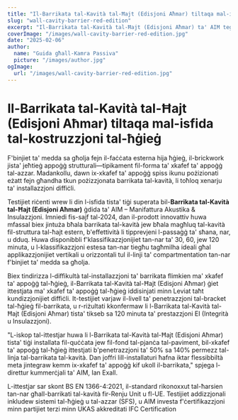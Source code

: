 ```yaml
---
title: "Il-Barrikata tal-Kavità tal-Ħajt (Edisjoni Aħmar) tiltaqa mal-isfida tal-kostruzzjoni tal-ħġieġ"
slug: "wall-cavity-barrier-red-edition"
excerpt: "Il-Barrikata tal-Kavità tal-Ħajt (Edisjoni Aħmar) ta' AIM tegħleb l-isfidi tal-installazzjoni billi tintegra ma' xkafef ta' appoġġ tal-ħġieġ filwaqt li tiżgura protezzjoni robusta kontra n-nar."
coverImage: "/images/wall-cavity-barrier-red-edition.jpg"
date: "2025-02-06"
author:
  name: "Guida għall-Kamra Passiva"
  picture: "/images/author.jpg"
ogImage:
  url: "/images/wall-cavity-barrier-red-edition.jpg"
---
```


# Il-Barrikata tal-Kavità tal-Ħajt (Edisjoni Aħmar) tiltaqa mal-isfida tal-kostruzzjoni tal-ħġieġ

F'binjiet ta' medda sa għolja fejn il-faċċata esterna hija ħġieġ, il-brickwork jista' jeħtieġ appoġġ strutturali—tipikament fil-forma ta' xkafef ta' appoġġ tal-azzar. Madankollu, dawn ix-xkafef ta' appoġġ spiss ikunu pożizionati eżatt fejn għandha tkun pożizzjonata barrikata tal-kavità, li toħloq xenarju ta' installazzjoni diffiċli.

Testijiet riċenti wrew li din l-isfida tista' tiġi superata bil-**Barrikata tal-Kavità tal-Ħajt (Edisjoni Aħmar)** ġdida ta' AIM – Manifattura Akustika & Insulazzjoni. Imniedi fis-sajf tal-2024, dan il-prodott innovattiv huwa mfassal biex jintuża bħala barrikata tal-kavità jew bħala magħluq tal-kavità fil-struttura tal-ħajt estern, b'effettività li tipprevjeni l-passaġġ ta' sħana, nar, u dduq. Huwa disponibbli f'klassifikazzjonijiet tan-nar ta' 30, 60, jew 120 minuta, u l-klassifikazzjoni estesa tan-nar tiegħu tagħmilha ideali għal applikazzjonijiet vertikali u orizzontali tul il-linji ta' compartmentation tan-nar f'binjiet ta' medda sa għolja.

Biex tindirizza l-diffikultà tal-installazzjoni ta' barrikata flimkien ma' xkafef ta' appoġġ tal-ħġieġ, il-Barrikata tal-Kavità tal-Ħajt (Edisjoni Aħmar) ġiet ittestjata ma' xkafef ta' appoġġ tal-ħġieġ iddisinjati minn Leviat taħt kundizzjonijiet diffiċli. It-testijiet varjaw il-livell ta' penetrazzjoni tal-bracket tal-ħġieġ fil-barrikata, u r-riżultati kkonfermaw li l-Barrikata tal-Kavità tal-Ħajt (Edisjoni Aħmar) tista' tikseb sa 120 minuta ta' prestazzjoni EI (Integrità u Insulazzjoni).

"L-iskop tal-ittestjar huwa li l-Barrikata tal-Kavità tal-Ħajt (Edisjoni Aħmar) tista' tiġi installata fil-quċċata jew fil-fond tal-pjanċa tal-paviment, bil-xkafef ta' appoġġ tal-ħġieġ ittestjati b'penetrazzjoni ta' 50% sa 140% permezz tal-linja tal-barrikata tal-kavità. Dan joffri lill-installaturi ħafna iktar flessibbiltà meta jintegraw kemm ix-xkafef ta' appoġġ kif ukoll il-barrikata," spjega l-direttur kummerċjali ta' AIM, Ian Exall.

L-ittestjar sar skont BS EN 1366-4:2021, il-standard rikonoxxut tal-ħarsien tan-nar għall-barrikati tal-kavità fir-Renju Unit u fl-UE. Testijiet addizzjonali inkludew sistemi tal-ħġieġ u tal-azzar (SFS), u AIM investa f'ċertifikazzjoni minn partijiet terzi minn UKAS akkreditati IFC Certification